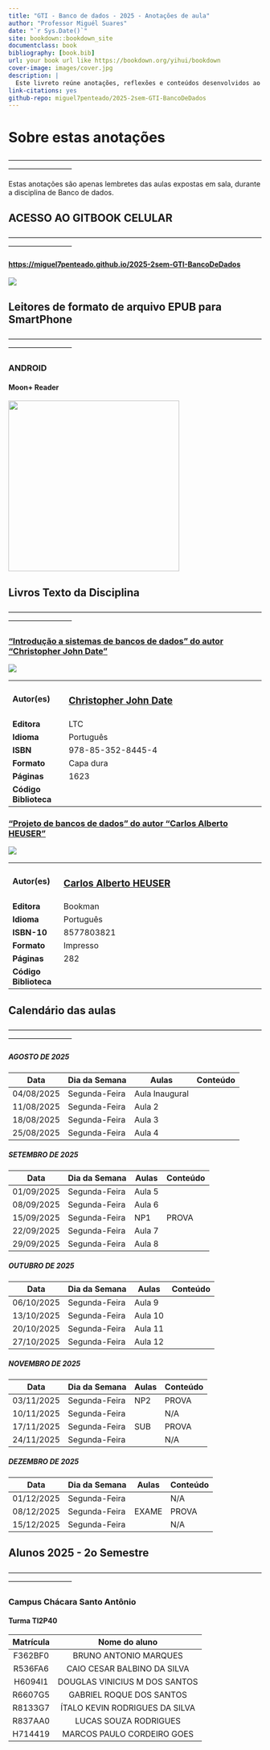 ---
title: "GTI - Banco de dados - 2025 - Anotações de aula"
author: "Professor Miguél Suares"
date: "`r Sys.Date()`"
site: bookdown::bookdown_site
documentclass: book
bibliography: [book.bib]
url: your book url like https://bookdown.org/yihui/bookdown
cover-image: images/cover.jpg
description: |
  Este livreto reúne anotações, reflexões e conteúdos desenvolvidos ao longo das aulas da  disciplina Banco de Dados, ministrada pelo Professor Miguél Suares. Elaborado com base em experiências práticas, referências acadêmicas e diretrizes atualizadas sobre o tema, o material busca fornecer uma visão crítica e aplicada sobre análise de dados nas organizações contemporâneas.
link-citations: yes
github-repo: miguel7penteado/2025-2sem-GTI-BancoDeDados
---

# Sobre estas anotações {.unnumbered}

—————————————————————————————————————————————

Estas anotações são apenas lembretes das aulas expostas em sala, durante a disciplina de Banco de dados.

## ACESSO AO GITBOOK CELULAR

—————————————————————————————————————————————

#### <https://miguel7penteado.github.io/2025-2sem-GTI-BancoDeDados>

![](images/qr-code-disciplina.jpg)

## Leitores de formato de arquivo EPUB para SmartPhone

—————————————————————————————————————————————

### ANDROID

#### **Moon+ Reader**

![](images/qrcode/leitor_epub/MoonReaderPlus.jpg){width="340"}

## Livros Texto da Disciplina

—————————————————————————————————————————————

### ["Introdução a sistemas de bancos de dados" do autor "**Christopher John Date**"](https://www.kufunda.net/publicdocs/Introdu%C3%A7%C3%A3o%20a%20Sistemas%20de%20Bancos%20de%20Dados%20(C.%20J.%20Date)%20(z-lib.org).pdf)

![](images/livros/livro1.jpg)

+-----------------------+------------------------------------------------------------------------------------+
| **Autor(es)**         | ### [**Christopher John Date**](https://en.wikipedia.org/wiki/Christopher_J._Date) |
+-----------------------+------------------------------------------------------------------------------------+
| **Editora**           | LTC                                                                                |
+-----------------------+------------------------------------------------------------------------------------+
| **Idioma**            | Português                                                                          |
+-----------------------+------------------------------------------------------------------------------------+
| **ISBN**              | 978-85-352-8445-4                                                                  |
+-----------------------+------------------------------------------------------------------------------------+
| **Formato**           | Capa dura                                                                          |
+-----------------------+------------------------------------------------------------------------------------+
| **Páginas**           | 1623                                                                               |
+-----------------------+------------------------------------------------------------------------------------+
| **Código Biblioteca** |                                                                                    |
+-----------------------+------------------------------------------------------------------------------------+

### ["**Projeto de bancos de dados**" do autor "Carlos Alberto HEUSER"](https://drive.google.com/file/d/0B452rmbcudPSVFdCZ09vVkJUUUd2dlpMNS1vaEczUQ/view?pli=1&resourcekey=0-3MTcHlAYjPX6YSvBQGweUQ)

![](images/livros/livro2.jpg)

+-----------------------+-------------------------------------------------------------------------------------------+
| **Autor(es)**         | ### [Carlos Alberto HEUSER](https://www.inf.ufrgs.br/site/docente/carlos-alberto-heuser/) |
+-----------------------+-------------------------------------------------------------------------------------------+
| **Editora**           | Bookman                                                                                   |
+-----------------------+-------------------------------------------------------------------------------------------+
| **Idioma**            | Português                                                                                 |
+-----------------------+-------------------------------------------------------------------------------------------+
| **ISBN-10**           | 8577803821                                                                                |
+-----------------------+-------------------------------------------------------------------------------------------+
| **Formato**           | Impresso                                                                                  |
+-----------------------+-------------------------------------------------------------------------------------------+
| **Páginas**           | 282                                                                                       |
+-----------------------+-------------------------------------------------------------------------------------------+
| **Código Biblioteca** |                                                                                           |
+-----------------------+-------------------------------------------------------------------------------------------+

## Calendário das aulas

—————————————————————————————————————————————

##### AGOSTO DE 2025

| Data       | Dia da Semana | Aulas          | Conteúdo |
|------------|---------------|----------------|----------|
| 04/08/2025 | Segunda-Feira | Aula Inaugural |          |
| 11/08/2025 | Segunda-Feira | Aula 2         |          |
| 18/08/2025 | Segunda-Feira | Aula 3         |          |
| 25/08/2025 | Segunda-Feira | Aula 4         |          |

##### SETEMBRO DE 2025

| Data       | Dia da Semana | Aulas  | Conteúdo |
|------------|---------------|--------|----------|
| 01/09/2025 | Segunda-Feira | Aula 5 |          |
| 08/09/2025 | Segunda-Feira | Aula 6 |          |
| 15/09/2025 | Segunda-Feira | NP1    | PROVA    |
| 22/09/2025 | Segunda-Feira | Aula 7 |          |
| 29/09/2025 | Segunda-Feira | Aula 8 |          |

##### OUTUBRO DE 2025

| Data       | Dia da Semana | Aulas   | Conteúdo |
|------------|---------------|---------|----------|
| 06/10/2025 | Segunda-Feira | Aula 9  |          |
| 13/10/2025 | Segunda-Feira | Aula 10 |          |
| 20/10/2025 | Segunda-Feira | Aula 11 |          |
| 27/10/2025 | Segunda-Feira | Aula 12 |          |


##### NOVEMBRO DE 2025

| Data       | Dia da Semana | Aulas | Conteúdo |
|------------|---------------|-------|----------|
| 03/11/2025 | Segunda-Feira | NP2   | PROVA    |
| 10/11/2025 | Segunda-Feira |       | N/A      |
| 17/11/2025 | Segunda-Feira | SUB   | PROVA    |
| 24/11/2025 | Segunda-Feira |       | N/A      |


##### DEZEMBRO DE 2025

| Data       | Dia da Semana | Aulas | Conteúdo |
|------------|---------------|-------|----------|
| 01/12/2025 | Segunda-Feira |       | N/A      |
| 08/12/2025 | Segunda-Feira | EXAME | PROVA    |
| 15/12/2025 | Segunda-Feira |       | N/A      |


## Alunos 2025 - 2o Semestre

—————————————————————————————————————————————

### Campus Chácara Santo Antônio

#### Turma TI2P40

| Matrícula |          Nome do aluno         |
|:---------:|:------------------------------:|
| F362BF0   | BRUNO ANTONIO MARQUES          |
| R536FA6   | CAIO CESAR BALBINO DA SILVA    |
| H6094I1   | DOUGLAS VINICIUS M DOS SANTOS  |
| R6607G5   | GABRIEL ROQUE DOS SANTOS       |
| R8133G7   | ÍTALO KEVIN RODRIGUES DA SILVA |
| R837AA0   | LUCAS SOUZA RODRIGUES          |
| H714419   | MARCOS PAULO CORDEIRO GOES     |







